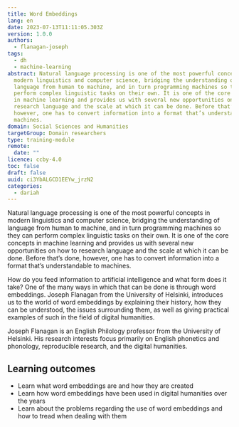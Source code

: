 ```yaml
---
title: Word Embeddings
lang: en
date: 2023-07-13T11:11:05.303Z
version: 1.0.0
authors:
  - flanagan-joseph
tags:
  - dh
  - machine-learning
abstract: Natural language processing is one of the most powerful concepts in
  modern linguistics and computer science, bridging the understanding of
  language from human to machine, and in turn programming machines so they can
  perform complex linguistic tasks on their own. It is one of the core concepts
  in machine learning and provides us with several new opportunities on how to
  research language and the scale at which it can be done. Before that’s done,
  however, one has to convert information into a format that’s understandable to
  machines.
domain: Social Sciences and Humanities
targetGroup: Domain researchers
type: training-module
remote:
  date: ""
licence: ccby-4.0
toc: false
draft: false
uuid: ci3YbALGCD1EEYw_jrzN2
categories:
  - dariah
---
```

Natural language processing is one of the most powerful concepts in modern linguistics and computer science, bridging the understanding of language from human to machine, and in turn programming machines so they can perform complex linguistic tasks on their own. It is one of the core concepts in machine learning and provides us with several new opportunities on how to research language and the scale at which it can be done. Before that’s done, however, one has to convert information into a format that’s understandable to machines.



How do you feed information to artificial intelligence and what form does it take? One of the many ways in which that can be done is through word embeddings. Joseph Flanagan from the University of Helsinki, introduces us to the world of word embeddings by explaining their history, how they can be understood, the issues surrounding them, as well as giving practical examples of such in the field of digital humanities.

Joseph Flanagan is an English Philology professor from the University of Helsinki. His research interests focus primarily on English phonetics and phonology, reproducible research, and the digital humanities. 

## Learning outcomes

- Learn what word embeddings are and how they are created
- Learn how word embeddings have been used in digital humanities over the years
- Learn about the problems regarding the use of word embeddings and how to tread when dealing with them

<VideoCard provider="uni-helsinki" id="1360e861-086b-4a38-9c7e-bc010f5f9665" title="Word Embeddings" subtitle="Click here to view" image="images/screenshot-2023-07-13-at-13.09.52.png" />
